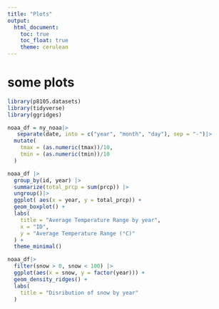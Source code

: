 ```yaml
---
title: "Plots"
output: 
  html_document:
    toc: true
    toc_float: true
    theme: cerulean
---
```

# some plots

```r
library(p8105.datasets)
library(tidyverse)
library(ggridges)
```

```r
noaa_df = ny_noaa|>
   separate(date, into = c("year", "month", "day"), sep = "-")|>
  mutate(
    tmax = (as.numeric(tmax))/10,
    tmin = (as.numeric(tmin))/10
  )
```

```r
noaa_df |>
  group_by(id, year) |>  
  summarize(total_prcp = sum(prcp)) |>
  ungroup()|>
  ggplot( aes(x = year, y = total_prcp)) +
  geom_boxplot() +
  labs(
    title = "Average Temperature Range by year",
    x = "ID",
    y = "Average Temperature Range (°C)"
  ) +
  theme_minimal()
```

```r
noaa_df|> 
  filter(snow > 0, snow < 100) |> 
  ggplot(aes(x = snow, y = factor(year))) +
  geom_density_ridges() +
  labs(
    title = "Disribution of snow by year"
  )
```

